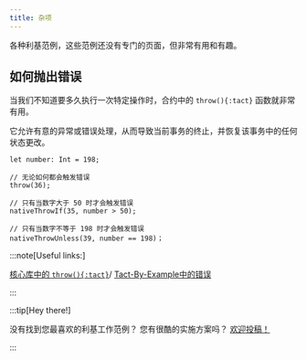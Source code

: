 ```yaml
---
title: 杂项
---
```


各种利基范例，这些范例还没有专门的页面，但非常有用和有趣。

## 如何抛出错误

当我们不知道要多久执行一次特定操作时，合约中的 `throw(){:tact}` 函数就非常有用。

它允许有意的异常或错误处理，从而导致当前事务的终止，并恢复该事务中的任何状态更改。

```tact
let number: Int = 198;

// 无论如何都会触发错误
throw(36);

// 只有当数字大于 50 时才会触发错误
nativeThrowIf(35, number > 50);

// 只有当数字不等于 198 时才会触发错误
nativeThrowUnless(39, number == 198)；
```

:::note[Useful links:]

  [核心库中的 `throw(){:tact}`](/ref/core-debug#throw)/
  [Tact-By-Example中的错误](https://tact-by-example.org/03-errors)

:::

:::tip[Hey there!]

  没有找到您最喜欢的利基工作范例？ 您有很酷的实施方案吗？ [欢迎投稿！](https://github.com/tact-lang/tact/issues)

:::
